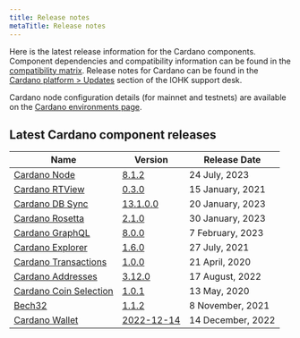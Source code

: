 ```yaml
---
title: Release notes
metaTitle: Release notes
---
```


Here is the latest release information for the Cardano components.
Component dependencies and compatibility information can be found in the [compatibility matrix](/tools/comp-matrix).
Release notes for Cardano can be found in the [Cardano platform > Updates](https://iohk.zendesk.com/hc/en-us/sections/360002160134-Updates) section of the IOHK support desk.

Cardano node configuration details (for mainnet and testnets) are available on the [Cardano environments page](https://book.world.dev.cardano.org/environments.html).

## Latest Cardano component releases

Name | Version | Release Date
-|-|-
[Cardano Node](https://github.com/input-output-hk/cardano-node) | [8.1.2](https://github.com/input-output-hk/cardano-node/releases/tag/8.1.2) | 24 July, 2023
[Cardano RTView](https://github.com/input-output-hk/cardano-rt-view) | [0.3.0](https://github.com/input-output-hk/cardano-rt-view/releases/tag/0.3.0) | 15 January, 2021
[Cardano DB Sync](https://github.com/input-output-hk/cardano-db-sync/releases) | [13.1.0.0](https://github.com/input-output-hk/cardano-db-sync/releases/tag/13.1.0.0) | 20 January, 2023
[Cardano Rosetta](https://github.com/input-output-hk/cardano-rosetta) | [2.1.0](https://github.com/cardano-foundation/cardano-rosetta/releases/tag/2.1.0) | 30 January, 2023
[Cardano GraphQL](https://github.com/input-output-hk/cardano-graphql) | [8.0.0](https://github.com/input-output-hk/cardano-graphql/releases/tag/8.0.0) | 7 February, 2023
[Cardano Explorer](https://github.com/input-output-hk/cardano-explorer-app) | [1.6.0](https://github.com/input-output-hk/cardano-explorer-app/releases/tag/1.6.0) | 27 July, 2021
[Cardano Transactions](https://github.com/input-output-hk/cardano-transactions) | [1.0.0](https://github.com/input-output-hk/cardano-transactions/releases/tag/1.0.0) | 21 April, 2020
[Cardano Addresses](https://github.com/input-output-hk/cardano-addresses) | [3.12.0](https://github.com/input-output-hk/cardano-addresses/releases/tag/3.12.0)| 17 August, 2022
[Cardano Coin Selection](https://github.com/input-output-hk/cardano-coin-selection) | [1.0.1](https://github.com/input-output-hk/cardano-coin-selection/releases/tag/v1.0.1) | 13 May, 2020
[Bech32](https://github.com/input-output-hk/bech32) | [1.1.2](https://github.com/input-output-hk/bech32/releases/tag/v1.1.2) | 8 November, 2021
[Cardano Wallet](https://github.com/input-output-hk/cardano-wallet) | [2022-12-14](https://github.com/input-output-hk/cardano-wallet/releases/tag/v2022-12-14) | 14 December, 2022

